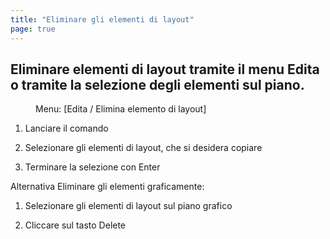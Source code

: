 ```yaml
---
title: "Eliminare gli elementi di layout"
page: true
---
```

## Eliminare elementi di layout tramite il menu Edita o tramite la selezione degli elementi sul piano.
<GeoMapper>
 <Menu> Menu: [Edita / Elimina elemento di layout] </Menu> 


1.  Lanciare il comando


2.  Selezionare gli elementi di layout, che si desidera copiare


3.  Terminare la selezione con <Border>Enter</Border> 



Alternativa
 Eliminare gli elementi graficamente:

1.  Selezionare gli elementi di layout sul piano grafico


2.  Cliccare sul tasto <Border>Delete</Border> 



</GeoMapper>
